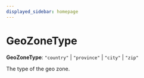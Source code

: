 ```yaml
---
displayed_sidebar: homepage
---
```



# GeoZoneType

 **GeoZoneType**: `"country"` \| `"province"` \| `"city"` \| `"zip"`

The type of the geo zone.
